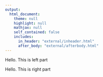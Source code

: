 ```yaml
---
output: 
  html_document:
    theme: null
    highlight: null
    mathjax: null
    self_contained: false
    includes:
      in_header: "external/inheader.html"
      after_body: "external/afterbody.html"
---
```



<div class="container">
<div class="row">
<div class="col-md-9 col-sm-6 col-2 left">
<p>Hello. This is left part</p>
</div>
<div class="col-md-3 col-sm-6 col-10 right">
<p>Hello. This is right part</p>
</div>
</div>
</div>          